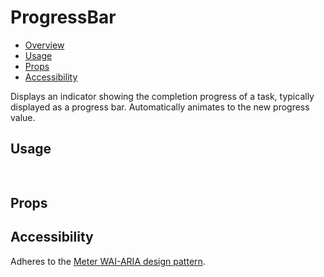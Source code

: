 

<Meta of={ProgressBarStories} />

# ProgressBar

- [Overview](#overview)
- [Usage](#usage)
- [Props](#props)
- [Accessibility](#accessibility)

Displays an indicator showing the completion progress of a task, typically displayed as a progress bar. Automatically
animates to the new progress value.

<ViewSource path="components/ProgressBar" />

<Canvas of={ProgressBarStories.Animated} />

## Usage

```js
import { ProgressBar } from '@strapi/design-system';
```

## Props

<TypeTable of={ProgressBar} />

## Accessibility

Adheres to the [Meter WAI-ARIA design pattern](https://www.w3.org/WAI/ARIA/apg/patterns/meter/).
